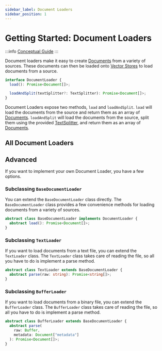 ```yaml
---
sidebar_label: Document Loaders
sidebar_position: 1
---
```



# Getting Started: Document Loaders

:::info
[Conceptual Guide](https://docs.langchain-gpt4all.com/docs/components/indexing/document-loaders)
:::

Document loaders make it easy to create [Documents](../../schema/document.md) from a variety of sources. These documents can then be loaded onto [Vector Stores](../vector_stores/) to load documents from a source.

```typescript
interface DocumentLoader {
  load(): Promise<Document[]>;

  loadAndSplit(textSplitter?: TextSplitter): Promise<Document[]>;
}
```

Document Loaders expose two methods, `load` and `loadAndSplit`. `load` will load the documents from the source and return them as an array of [Documents](../../schema/document.md). `loadAndSplit` will load the documents from the source, split them using the provided [TextSplitter](../text_splitters/index.mdx), and return them as an array of [Documents](../../schema/document.md).

## All Document Loaders

<DocCardList />

## Advanced

If you want to implement your own Document Loader, you have a few options.

### Subclassing `BaseDocumentLoader`

You can extend the `BaseDocumentLoader` class directly. The `BaseDocumentLoader` class provides a few convenience methods for loading documents from a variety of sources.

```typescript
abstract class BaseDocumentLoader implements DocumentLoader {
  abstract load(): Promise<Document[]>;
}
```

### Subclassing `TextLoader`

If you want to load documents from a text file, you can extend the `TextLoader` class. The `TextLoader` class takes care of reading the file, so all you have to do is implement a parse method.

```typescript
abstract class TextLoader extends BaseDocumentLoader {
  abstract parse(raw: string): Promise<string[]>;
}
```

### Subclassing `BufferLoader`

If you want to load documents from a binary file, you can extend the `BufferLoader` class. The `BufferLoader` class takes care of reading the file, so all you have to do is implement a parse method.

```typescript
abstract class BufferLoader extends BaseDocumentLoader {
  abstract parse(
    raw: Buffer,
    metadata: Document["metadata"]
  ): Promise<Document[]>;
}
```
